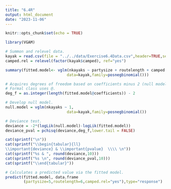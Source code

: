 ```yaml
---
title: "6.4R"
output: html_document
date: "2023-11-06"
---
```


```r
knitr::opts_chunk$set(echo = TRUE)
```

```r
library(VGAM)
```

```r
# Summon and relevel data.
kayak = read.csv(file = "../../data/Exercise6.4Data.csv",header=TRUE,sep=",")
camped.rel = relevel(factor(kayak$camped), ref="yes") 
```

```r
summary(fitted.model<- vglm(nkayaks ~ partysize + routelength + camped.rel,
                           data=kayak,family=posnegbinomial()))

# Acquires degrees of freedom based on coefficients minus 2 (null model's two intercepts).
# Formal class uses @.
deg_f = as.integer(length(fitted.model@coefficients)) - 2
```

```r
# Develop null model.
null.model = vglm(nkayaks ~ 1,
                           data=kayak,family=posnegbinomial())

# Deviance test.
deviance = -2*(logLik(null.model)-logLik(fitted.model))
deviance_pval = pchisq(deviance,deg_f,lower.tail = FALSE)

cat(sprintf("\n"))
cat(sprintf("\\begin{tabular}{ll}
\\important{deviance} & \\important{pvalue}  \\\\ \n"))
cat(sprintf("%s & ", round(deviance,10)))
cat(sprintf("%s \n", round(deviance_pval,10)))
cat(sprintf("\\end{tabular}"))
```

```r
# Calculates a predicted value via the fitted model.
predict(fitted.model, data.frame
        (partysize=5,routelength=6,camped.rel="yes"),type="response")
```

